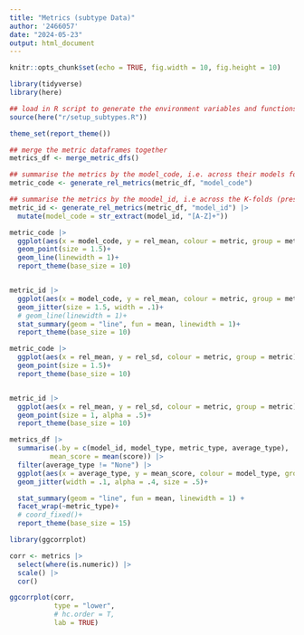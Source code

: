 ```yaml
---
title: "Metrics (subtype Data)"
author: '2466057'
date: "2024-05-23"
output: html_document
---
```


```r
knitr::opts_chunk$set(echo = TRUE, fig.width = 10, fig.height = 10)
```

```r
library(tidyverse)
library(here)

## load in R script to generate the environment variables and functions
source(here("r/setup_subtypes.R"))

theme_set(report_theme())
```

```r
## merge the metric dataframes together
metrics_df <- merge_metric_dfs()

## summarise the metrics by the model_code, i.e. across their models for each of K-folds
metric_code <- generate_rel_metrics(metric_df, "model_code")

## summarise the metrics by the moodel_id, i.e across the K-folds (preserving different model hyperparameters)
metric_id <- generate_rel_metrics(metric_df, "model_id") |> 
  mutate(model_code = str_extract(model_id, "[A-Z]+"))

```



```r
metric_code |> 
  ggplot(aes(x = model_code, y = rel_mean, colour = metric, group = metric))+
  geom_point(size = 1.5)+
  geom_line(linewidth = 1)+
  report_theme(base_size = 10)


metric_id |> 
  ggplot(aes(x = model_code, y = rel_mean, colour = metric, group = metric))+
  geom_jitter(size = 1.5, width = .1)+
  # geom_line(linewidth = 1)+
  stat_summary(geom = "line", fun = mean, linewidth = 1)+
  report_theme(base_size = 10)
```

```r
metric_code |> 
  ggplot(aes(x = rel_mean, y = rel_sd, colour = metric, group = metric))+
  geom_point(size = 1.5)+
  report_theme(base_size = 10)


metric_id |> 
  ggplot(aes(x = rel_mean, y = rel_sd, colour = metric, group = metric))+
  geom_point(size = 1, alpha = .5)+
  report_theme(base_size = 10)
```



```r

metrics_df |> 
  summarise(.by = c(model_id, model_type, metric_type, average_type),
          mean_score = mean(score)) |> 
  filter(average_type != "None") |> 
  ggplot(aes(x = average_type, y = mean_score, colour = model_type, group = model_type))+
  geom_jitter(width = .1, alpha = .4, size = .5)+

  stat_summary(geom = "line", fun = mean, linewidth = 1) +
  facet_wrap(~metric_type)+
  # coord_fixed()+
  report_theme(base_size = 15)

```

```r
library(ggcorrplot)

corr <- metrics |> 
  select(where(is.numeric)) |> 
  scale() |> 
  cor()

ggcorrplot(corr, 
           type = "lower", 
           # hc.order = T, 
           lab = TRUE)

```

